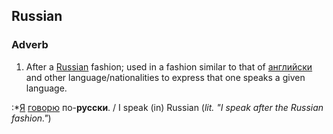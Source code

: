 ==Russian==

===Adverb===
#After a [[Russian]] fashion; used in a fashion similar to that of [[английски]] and other language/nationalities to express that one speaks a given language.

:*[[Я]] [[говорю]] по-'''русски'''. / I speak (in) Russian (''lit. "I speak after the Russian fashion."'')